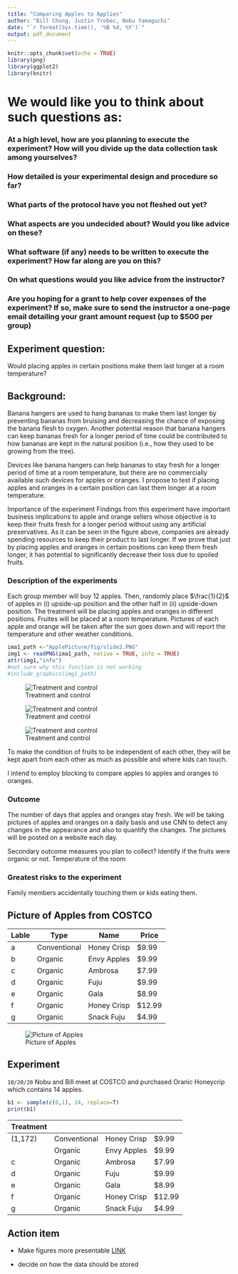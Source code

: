 ```yaml
---
title: "Comparing Apples to Applies"
author: "Bill Chung, Justin Trobec, Nobu Yamaguchi"
date: "`r format(Sys.time(), '%B %d, %Y')`"
output: pdf_document
---
```


```r
knitr::opts_chunk$set(echo = TRUE)
library(png)
library(ggplot2)
library(knitr)
```

# We would like you to think about such questions as:

### At a high level, how are you planning to execute the experiment? How will you divide up the data collection task among yourselves?


### How detailed is your experimental design and procedure so far?

### What parts of the protocol have you not fleshed out yet?


### What aspects are you undecided about? Would you like advice on these?


### What software (if any) needs to be written to execute the experiment? How far along are you on this?

### On what questions would you like advice from the instructor?

### Are you hoping for a grant to help cover expenses of the experiment? If so, make sure to send the instructor a one-page email detailing your grant amount request (up to $500 per group)




## Experiment question: 
Would placing apples in certain positions make them last longer at a room temperature?

## Background: 

Banana hangers  are used to hang bananas to make them last longer by preventing bananas from bruising and decreasing the chance of exposing the banana flesh to oxygen.  Another potential reason that banana hangers can keep bananas fresh for a longer period of time could be contributed to how bananas are kept in the natural position (i.e., how they used to be growing from the tree).

Devices like banana hangers can help bananas to stay fresh for a longer period of time at a room temperature, but there are no commercially available such devices for apples or oranges. I propose to test if placing apples and oranges in a certain position can last them longer at a room temperature. 

Importance of the experiment
Findings from this experiment  have important business implications to apple and orange sellers whose objective is to keep their fruits fresh for a longer period without using any artificial preservatives. As it can be seen in the figure above, companies are already spending resources to keep their product to last longer.  If we prove that just by placing apples and oranges in certain positions can keep them fresh longer, it has potential to significantly decrease their loss due to spoiled fruits. 

### Description of the experiments
Each group member will buy 12 apples.  Then, randomly place $\frac{1}{2}$ of apples in (i) upside-up position and the other half in (ii) upside-down position.  The treatment will be placing apples and oranges in different positions.  Fruites will be placed at a room temperature.  Pictures of each apple and orange will be taken after the sun goes down and will report the temperature and other weather conditions.

```r
ima1_path <-"ApplePicture/fig/slide2.PNG"
img1 <- readPNG(ima1_path, native = TRUE, info = TRUE)
attr(img1,"info")
#not sure why this function is not working
#include_graphics(img1_path)
```


![Treatment and control](ApplePicture/fig/slide2.jpg)

![Treatment and control](ApplePicture/fig/slide3.jpg)

![Treatment and control](ApplePicture/fig/slide4.jpg)


To make the condition of fruits to be independent of each other, they will be kept apart from each other as much as possible and where kids can touch. 

I intend to employ blocking to compare apples to apples and oranges to oranges. 

### Outcome

The number of days that apples and oranges stay fresh.  We will be taking pictures of apples and oranges on a daily basis and use CNN to detect any changes in the appearance and also to quantify the changes.  The pictures will be posted on a website each day. 

Secondary outcome measures you plan to collect?
Identify if the fruits were organic or not.
Temperature of the room

### Greatest risks to the experiment

Family members accidentally touching them or kids eating them.


## Picture of Apples from COSTCO


| Lable| Type          | Name         | Price  |   
|----- |---            |---           |---     |
| a    | Conventional  | Honey Crisp  | $9.99  | 
| b    | Organic       | Envy Apples  | $9.99  |
| c    | Organic       | Ambrosa      | $7.99  |
| d    | Organic       | Fuju         | $9.99  |
| e    | Organic       | Gala         | $8.99  |
| f    | Organic       | Honey Crisp  | $12.99 | 
| g    | Organic       | Snack Fuju   | $4.99  | 

![Picture of Apples](ApplePicture/fig/slide1.jpg)


## Experiment

`10/20/20` Nobu and Bill meet at COSTCO and purchased Oranic Honeycrip which 
contains 14 apples.

```r
b1 <- sample(c(0,1), 14, replace=T)
print(b1)

```

| Treatment|   
|----- |---            |---           |---     |
| (1,172)    | Conventional  | Honey Crisp  | $9.99  | 
|     | Organic       | Envy Apples  | $9.99  |
| c    | Organic       | Ambrosa      | $7.99  |
| d    | Organic       | Fuju         | $9.99  |
| e    | Organic       | Gala         | $8.99  |
| f    | Organic       | Honey Crisp  | $12.99 | 
| g    | Organic       | Snack Fuju   | $4.99  |










## Action item

- Make figures more presentable [LINK](http://zevross.com/blog/2017/06/19/tips-and-tricks-for-working-with-images-and-figures-in-r-markdown-documents/)

- decide on how the data should be stored



